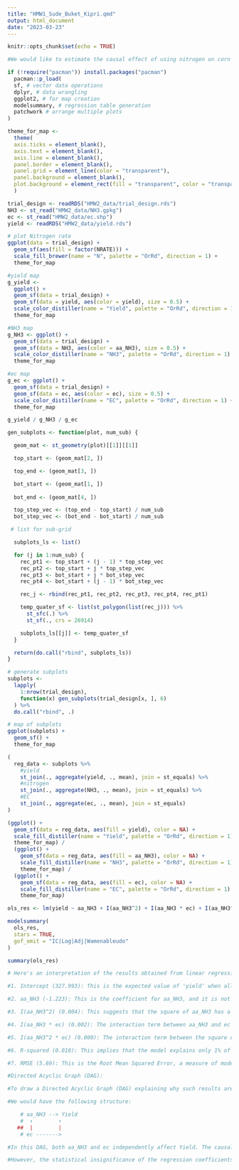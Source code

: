 ```yaml
---
title: "HMW1_Sude_Buket_Kipri.qmd"
output: html_document
date: "2023-03-23"
---
```


```r
knitr::opts_chunk$set(echo = TRUE)
```

```r
#We would like to estimate the causal effect of using nitrogen on corn yield. We could get biased estimates if we worked with observational data only. Indeed, the farmers using nitrogen could be those who already know that their land is very productive. To rule out this possibility suppose we ran a randomized experiment on an 80-acre field. Moreover, such a procedure generates data on nitrogen doses (nitrogen rate) and yield measures. Finally, we have data on electric conductivity, a force that can interact with the nitrogen-based treatment. Thus, we must control electric conductivity (EC) to measure how it affects affects the marginal impact of nitrogen on corn.
```

```r
if (!require("pacman")) install.packages("pacman")
  pacman::p_load(
  sf, # vector data operations
  dplyr, # data wrangling
  ggplot2, # for map creation
  modelsummary, # regression table generation
  patchwork # arrange multiple plots
)
```

```r
theme_for_map <-
  theme(
  axis.ticks = element_blank(),
  axis.text = element_blank(),
  axis.line = element_blank(),
  panel.border = element_blank(),
  panel.grid = element_line(color = "transparent"),
  panel.background = element_blank(),
  plot.background = element_rect(fill = "transparent", color = "transparent")
  )
```

```r
trial_design <- readRDS("HMW2_data/trial_design.rds")
NH3 <- st_read("HMW2_data/NH3.gpkg")
ec <- st_read("HMW2_data/ec.shp")
yield <- readRDS("HMW2_data/yield.rds")
```

```r
# plot Nitrogen rate 
ggplot(data = trial_design) +
  geom_sf(aes(fill = factor(NRATE))) +
  scale_fill_brewer(name = "N", palette = "OrRd", direction = 1) +
  theme_for_map
```

```r
#yield map
g_yield <-
  ggplot() +
  geom_sf(data = trial_design) +
  geom_sf(data = yield, aes(color = yield), size = 0.5) +
  scale_color_distiller(name = "Yield", palette = "OrRd", direction = 1) +
  theme_for_map
```

```r
#NH3 map
g_NH3 <- ggplot() +
  geom_sf(data = trial_design) +
  geom_sf(data = NH3, aes(color = aa_NH3), size = 0.5) +
  scale_color_distiller(name = "NH3", palette = "OrRd", direction = 1) +
  theme_for_map
```

```r
#ec map
g_ec <- ggplot() +
  geom_sf(data = trial_design) +
  geom_sf(data = ec, aes(color = ec), size = 0.5) +
  scale_color_distiller(name = "EC", palette = "OrRd", direction = 1) +
  theme_for_map
```

```r
g_yield / g_NH3 / g_ec
```

```r
gen_subplots <- function(plot, num_sub) {

  geom_mat <- st_geometry(plot)[[1]][[1]]

  top_start <- (geom_mat[2, ])

  top_end <- (geom_mat[3, ])

  bot_start <- (geom_mat[1, ])
  
  bot_end <- (geom_mat[4, ])

  top_step_vec <- (top_end - top_start) / num_sub
  bot_step_vec <- (bot_end - bot_start) / num_sub

 # list for sub-grid

  subplots_ls <- list()

  for (j in 1:num_sub) {
    rec_pt1 <- top_start + (j - 1) * top_step_vec
    rec_pt2 <- top_start + j * top_step_vec
    rec_pt3 <- bot_start + j * bot_step_vec
    rec_pt4 <- bot_start + (j - 1) * bot_step_vec

    rec_j <- rbind(rec_pt1, rec_pt2, rec_pt3, rec_pt4, rec_pt1)

    temp_quater_sf <- list(st_polygon(list(rec_j))) %>%
      st_sfc(.) %>%
      st_sf(., crs = 26914)

    subplots_ls[[j]] <- temp_quater_sf
  }

  return(do.call("rbind", subplots_ls))
}
```

```r
# generate subplots
subplots <-
  lapply(
    1:nrow(trial_design),
    function(x) gen_subplots(trial_design[x, ], 6)
  ) %>%
  do.call("rbind", .)
```

```r
# map of subplots
ggplot(subplots) +
  geom_sf() +
  theme_for_map
```

```r
(
  reg_data <- subplots %>%
    #yield
    st_join(., aggregate(yield, ., mean), join = st_equals) %>%
    #nitrogen
    st_join(., aggregate(NH3, ., mean), join = st_equals) %>%
    #EC
    st_join(., aggregate(ec, ., mean), join = st_equals)
)
```

```r
(ggplot() +
  geom_sf(data = reg_data, aes(fill = yield), color = NA) +
  scale_fill_distiller(name = "Yield", palette = "OrRd", direction = 1) +
  theme_for_map) /
  (ggplot() +
    geom_sf(data = reg_data, aes(fill = aa_NH3), color = NA) +
    scale_fill_distiller(name = "NH3", palette = "OrRd", direction = 1) +
    theme_for_map) /
  (ggplot() +
    geom_sf(data = reg_data, aes(fill = ec), color = NA) +
    scale_fill_distiller(name = "EC", palette = "OrRd", direction = 1) +
    theme_for_map)
```

```r
ols_res <- lm(yield ~ aa_NH3 + I(aa_NH3^2) + I(aa_NH3 * ec) + I(aa_NH3^2 * ec), data = reg_data)

modelsummary(
  ols_res,
  stars = TRUE,
  gof_omit = "IC|Log|Adj|Wamenableudo"
)
```

```r
summary(ols_res)

```

```r
# Here's an interpretation of the results obtained from linear regression:

#1. Intercept (327.993): This is the expected value of 'yield' when all predictors (aa_NH3, aa_NH3^2, aa_NH3 * ec, and aa_NH3^2 * ec) are 0. It is statistically significant at the 1% level, which suggests that even without any predictors, the 'yield' would have a significant value of 327.993.

#2. aa_NH3 (-1.223): This is the coefficient for aa_NH3, and it is not statistically significant given the conventional levels of significance (0.1, 0.05, 0.01). This means that a unit increase in aa_NH3 is associated with a decrease in 'yield' by 1.223, but this is not a statistically robust conclusion.

#3. I(aa_NH3^2) (0.004): This suggests that the square of aa_NH3 has a positive effect on 'yield'. However, this effect is not statistically significant at the conventional levels, which means we can't confidently assert this relationship.

#4. I(aa_NH3 * ec) (0.002): The interaction term between aa_NH3 and ec is not statistically significant at conventional levels, which suggests that the joint effect of aa_NH3 and ec on 'yield' is not significantly different from zero.

#5. I(aa_NH3^2 * ec) (0.000): The interaction term between the square of aa_NH3 and ec is not statistically significant at conventional levels, which suggests that the joint effect of the square of aa_NH3 and ec on 'yield' is not significantly different from zero.

#6. R-squared (0.010): This implies that the model explains only 1% of the variance in 'yield', which is quite low and suggests that the model's predictive power is weak.

#7. RMSE (5.69): This is the Root Mean Squared Error, a measure of model fit. It tells us that the standard deviation of the residuals is 5.69. The lower the RMSE, the better the model's fit. Without other models to compare, it's hard to judge if this is good or bad.

#Directed Acyclic Graph (DAG):

#To draw a Directed Acyclic Graph (DAG) explaining why such results are amenable to causal interpretation, we need to make a few assumptions. Here, we're assuming that aa_NH3 and ec are the only relevant confounders and that there are no unmeasured confounders or reverse causation

#We would have the following structure:

    # aa_NH3 --> Yield
    #  ↑        ↑
   ##  |        |
    # ec ------->

#In this DAG, both aa_NH3 and ec independently affect Yield. The causal interpretation comes from our assumptions: if we hold all other variables constant, changing aa_NH3 should have a causal effect on Yield, as shown by the coefficients on aa_NH3 and its related terms in the regression.

#However, the statistical insignificance of the regression coefficients and the very low R-squared value would cast doubt on the validity of a causal interpretation in this case. We would typically want statistical significance and a reasonably high R-squared to confidently interpret the regression coefficients as causal effects.
```
